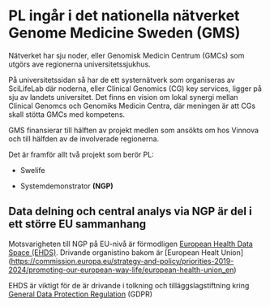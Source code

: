 # PL ingår i det nationella nätverket Genome Medicine Sweden (GMS)

Nätverket har sju noder, eller Genomisk Medicin Centrum (GMCs) som utgörs ave regionerna universitetssjukhus.

På universitetssidan så har de ett systernätverk som organiseras av SciLifeLab där noderna, eller Clinical Genomics (CG) key services, ligger på sju av landets universitet. Det finns en vision om lokal synergi mellan Clinical Genomcs och Genomiks Medicin Centra, där meningen är att CGs skall stötta GMCs med kompetens.

GMS finansierar till hälften av projekt medlen som ansökts om hos Vinnova och till hälfden av de involverade regionerna.

Det är framför allt två projekt som berör PL:

-   Swelife

-   Systemdemonstrator **(NGP)**

## Data delning och central analys via NGP är del i ett större EU sammanhang

Motsvarigheten till NGP på EU-nivå är förmodligen [European Health Data Space (EHDS)](https://health.ec.europa.eu/ehealth-digital-health-and-care/european-health-data-space_en). Drivande organistino bakom är \[European Healt Union\](<https://commission.europa.eu/strategy-and-policy/priorities-2019-2024/promoting-our-european-way-life/european-health-union_en>)

EHDS är viktigt för de är drivande i tolkning och tilläggslagstiftning kring [General Data Protection Regulation](https://gdpr-info.eu/) (GDPR)

### 
